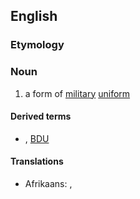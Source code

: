 ==English==
{{wikipedia}}

===Etymology===
{{compound|en|battle|dress}}

===Noun===
{{en-noun|~}}

# a form of [[military]] [[uniform]]

====Derived terms====
* {{l|en|BD}}, [[BDU]] {{qualifier|abbreviation}}

====Translations====
{{trans-top|a form of military uniform}}
* Afrikaans: {{t|af|gevegstenue}}, {{t|af|vegklere}}
{{trans-bottom}}